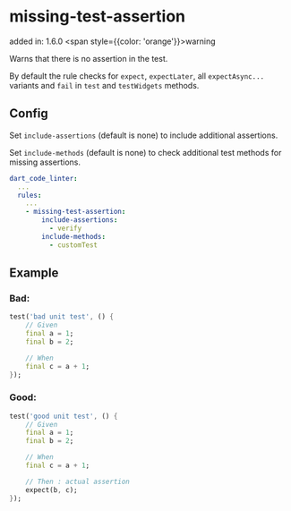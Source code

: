 # missing-test-assertion
added in: 1.6.0 <span style={{color: 'orange'}}>warning</span>

Warns that there is no assertion in the test.

By default the rule checks for `expect`, `expectLater`, all `expectAsync...` variants and `fail` in `test` and `testWidgets` methods.

## Config
Set `include-assertions` (default is none) to include additional assertions.

Set `include-methods` (default is none) to check additional test methods for missing assertions.
```yaml
dart_code_linter:
  ...
  rules:
    ...
    - missing-test-assertion:
        include-assertions:
          - verify
        include-methods:
          - customTest
```
## Example
### Bad:
```dart
test('bad unit test', () {
    // Given
    final a = 1;
    final b = 2;

    // When
    final c = a + 1;
});
```
### Good:
```dart
test('good unit test', () {
    // Given
    final a = 1;
    final b = 2;

    // When
    final c = a + 1;

    // Then : actual assertion
    expect(b, c);
});
```
